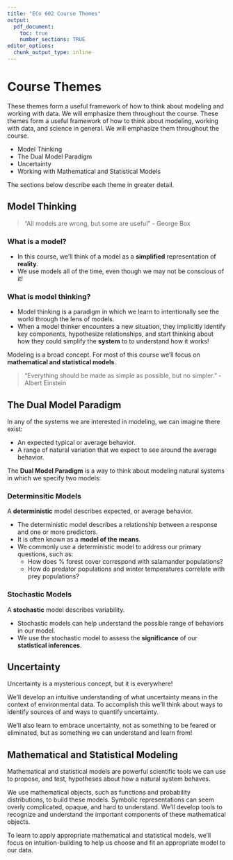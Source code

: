 ```yaml
---
title: "ECo 602 Course Themes"
output: 
  pdf_document:
    toc: true
    number_sections: TRUE
editor_options: 
  chunk_output_type: inline
---
```


# Course Themes {.tabset}

These themes form a useful framework of how to think about modeling and working with data.  We will emphasize them throughout the course. 
These themes form a useful framework of how to think about modeling, working with data, and science in general.  We will emphasize them throughout the course. 

- Model Thinking 
- The Dual Model Paradigm 
- Uncertainty 
- Working with Mathematical and Statistical Models 


The sections below describe each theme in greater detail.



## Model Thinking

>  "All models are wrong, but some are useful" - George Box


### What is a model? {.unlisted .unnumbered}

- In this course, we'll think of a model as a **simplified** representation of **reality**.
- We use models all of the time, even though we may not be conscious of it!



### What is model thinking? {.unlisted .unnumbered}

- Model thinking is a paradigm in which we learn to intentionally see the world through the lens of models.
- When a model thinker encounters a new situation, they implicitly identify key components, hypothesize relationships, and start thinking about how they could simplify the **system** to to understand how it works!

Modeling is a broad concept.  For most of this course we'll focus on **mathematical and statistical models**.

> “Everything should be made as simple as possible, but no simpler.” - Albert Einstein



## The Dual Model Paradigm

In any of the systems we are interested in modeling, we can imagine there exist:

- An expected typical or average behavior.
- A range of natural variation that we expect to see around the average behavior.

The **Dual Model Paradigm** is a way to think about modeling natural systems in which we specify two models:



### Determinsitic Models {.unlisted .unnumbered}

A **deterministic** model describes expected, or average behavior.

- The deterministic model describes a relationship between a response and one or more predictors.
- It is often known as a **model of the means**.
- We commonly use a deterministic model to address our primary questions, such as:
  - How does % forest cover correspond with salamander populations?
  - How do predator populations and winter temperatures correlate with prey populations?



### Stochastic Models {.unlisted .unnumbered}

A **stochastic** model describes variability.

- Stochastic models can help understand the possible range of behaviors in our model.
- We use the stochastic model to assess the **significance** of our **statistical inferences**. 




## Uncertainty

Uncertainty is a mysterious concept, but it is everywhere!

We'll develop an intuitive understanding of what uncertainty means in the context of environmental data.  To accomplish this we'll think about ways to identify sources of and ways to quantify uncertainty.

We'll also learn to embrace uncertainty, not as something to be feared or eliminated, but as something we can understand and learn from!




## Mathematical and Statistical Modeling

Mathematical and statistical models are powerful scientific tools we can use to propose, and test, hypotheses about how a natural system behaves.

We use mathematical objects, such as functions and probability distributions, to build these models.  Symbolic representations can seem overly complicated, opaque, and hard to understand.  We'll develop tools to recognize and understand the important components of these mathematical objects. 

To learn to apply appropriate mathematical and statistical models, we'll focus on intuition-building to help us choose and fit an appropriate model to our data.
